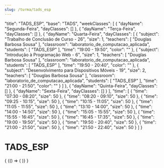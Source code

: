 ```yaml
---
slug: /turma/tads_esp
---
```


  "title": "TADS_ESP",
  "base": "TADS",
  "weekClasses": [
    {
      "dayName": "Segunda-Feira",
      "dayClasses": []
    },
    {
      "dayName": "Terça-Feira",
      "dayClasses": []
    },
    {
      "dayName": "Quarta-Feira",
      "dayClasses": [
        {
          "subject": "Trabalho de Conclusão de Curso - 26",
          "size": 1,
          "teachers": [
            "Douglas Barbosa Sousa"
          ],
          "classroom": "laboratorio_de_computacao_aplicada",
          "students": [
            "TADS_ESP"
          ],
          "time": "19:00 - 19:50",
          "color": ""
        },
        {
          "subject": "Introdução à Programação Web - 6",
          "size": 1,
          "teachers": [
            "Douglas Barbosa Sousa"
          ],
          "classroom": "laboratorio_de_computacao_aplicada",
          "students": [
            "TADS_ESP"
          ],
          "time": "19:50 - 20:40",
          "color": ""
        },
        {
          "subject": "Desenvolvimento para Dispositivos Móveis - 19",
          "size": 2,
          "teachers": [
            "Douglas Barbosa Sousa"
          ],
          "classroom": "laboratorio_de_computacao_aplicada",
          "students": [
            "TADS_ESP"
          ],
          "time": "21:00 - 21:50",
          "color": ""
        }
      ]
    },
    {
      "dayName": "Quinta-Feira",
      "dayClasses": []
    },
    {
      "dayName": "Sexta-Feira",
      "dayClasses": []
    }
  ],
  "time": [
    {
      "time": "07:30 - 08:20",
      "size": 50
    },
    {
      "time": "08:20 - 09:10",
      "size": 50
    },
    {
      "time": "09:25 - 10:15",
      "size": 50
    },
    {
      "time": "10:15 - 11:05",
      "size": 50
    },
    {
      "time": "11:05 - 11:55",
      "size": 50
    },
    {
      "time": "13:10 - 14:00",
      "size": 50
    },
    {
      "time": "14:00 - 14:50",
      "size": 50
    },
    {
      "time": "15:05 - 15:55",
      "size": 50
    },
    {
      "time": "15:55 - 16:45",
      "size": 50
    },
    {
      "time": "16:45 - 17:35",
      "size": 50
    },
    {
      "time": "19:00 - 19:50",
      "size": 50
    },
    {
      "time": "19:50 - 20:40",
      "size": 50
    },
    {
      "time": "21:00 - 21:50",
      "size": 50
    },
    {
      "time": "21:50 - 22:40",
      "size": 50
    }
  ]
}

# TADS_ESP

<div>
  {
    <BrowserOnly>
      {() => (
        <Grid
          title={data.title}
          weekClasses={data.weekClasses}
          time={data.time}
        />
      )}
    </BrowserOnly>
  }
</div>

